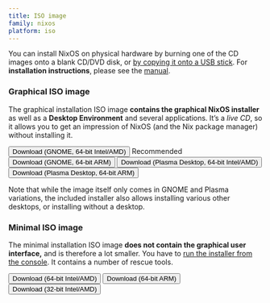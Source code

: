 ```yaml
---
title: ISO image
family: nixos
platform: iso
---
```



You can install NixOS on physical hardware by burning one of the CD images onto a blank CD/DVD disk, or [by copying it onto a USB stick](/manual/nixos/stable#sec-booting-from-usb). For **installation instructions**, please see the [manual](/manual/nixos/stable).

### Graphical ISO image

The graphical installation ISO image **contains the graphical NixOS installer** as well as a **Desktop Environment** and several applications. It’s a _live CD_, so it allows you to get an impression of NixOS (and the Nix package manager) without installing it.

<div class="flex flex-col gap-4 md:gap-6 my-4">
  <span>
    <Button
      color="semidarkblue"
      href="https://channels.nixos.org/nixos-23.11/latest-nixos-gnome-x86_64-linux.iso"
      shaHref="https://channels.nixos.org/nixos-23.11/latest-nixos-gnome-x86_64-linux.iso.sha256"
      shaText="(SHA-256)"
      size="sm-mobfull"
      classList = {["w-full", "md:w-auto", "block", "md:inline", "text-center", "md:text-left"]}
    >Download (GNOME, 64-bit Intel/AMD)</Button>
    <Tag color="darkgreen" classList={["hidden", "md:inline"]}>Recommended</Tag>
  </span>

  <span>
    <Button
      color="semidarkblue"
      href="https://channels.nixos.org/nixos-23.11/latest-nixos-gnome-aarch64-linux.iso"
      shaHref="https://channels.nixos.org/nixos-23.11/latest-nixos-gnome-aarch64-linux.iso.sha256"
      shaText="(SHA-256)"
      size="sm-mobfull"
      classList = {["w-full", "md:w-auto", "block", "md:inline", "text-center", "md:text-left"]}
    >Download (GNOME, 64-bit ARM)</Button>
  </span>

  <span>
    <Button
      color="semidarkblue"
      href="https://channels.nixos.org/nixos-23.11/latest-nixos-plasma5-x86_64-linux.iso"
      shaHref="https://channels.nixos.org/nixos-23.11/latest-nixos-plasma5-x86_64-linux.iso.sha256"
      shaText="(SHA-256)"
      size="sm-mobfull"
      classList = {["w-full", "md:w-auto", "block", "md:inline", "text-center", "md:text-left"]}
    >Download (Plasma Desktop, 64-bit Intel/AMD)</Button>
  </span>

  <span>
    <Button
      color="semidarkblue"
      href="https://channels.nixos.org/nixos-23.11/latest-nixos-plasma5-aarch64-linux.iso"
      shaHref="https://channels.nixos.org/nixos-23.11/latest-nixos-plasma5-aarch64-linux.iso.sha256"
      shaText="(SHA-256)"
      size="sm-mobfull"
      classList = {["w-full", "md:w-auto", "block", "md:inline", "text-center", "md:text-left"]}
    >Download (Plasma Desktop, 64-bit ARM)</Button>
  </span>
</div>

Note that while the image itself only comes in GNOME and Plasma variations, the included installer also allows installing various other desktops, or installing without a desktop.

### Minimal ISO image

The minimal installation ISO image **does not contain the graphical user interface,** and is therefore a lot smaller. You have to [run the installer from the console](/manual/nixos/stable/#ch-installation). It contains a number of rescue tools.

<div class="flex flex-col gap-4 md:gap-6 my-4">
  <span>
      <Button
      color="semidarkblue"
      href="https://channels.nixos.org/nixos-23.11/latest-nixos-minimal-x86_64-linux.iso"
      shaHref="https://channels.nixos.org/nixos-23.11/latest-nixos-minimal-x86_64-linux.iso.sha256"
      shaText="(SHA-256)"
      size="sm-mobfull"
      classList = {["w-full", "md:w-auto", "block", "md:inline", "text-center", "md:text-left"]}
    >Download (64-bit Intel/AMD)</Button>
  </span>

  <span>
    <Button
      color="semidarkblue"
      href="https://channels.nixos.org/nixos-23.11/latest-nixos-minimal-aarch64-linux.iso"
      shaHref="https://channels.nixos.org/nixos-23.11/latest-nixos-minimal-aarch64-linux.iso.sha256"
      shaText="(SHA-256)"
      size="sm-mobfull"
      classList={[
        "w-full",
        "md:w-auto",
        "block",
        "md:inline",
        "text-center",
        "md:text-left",
      ]}
    >Download (64-bit ARM)</Button>
  </span>

  <span>
    <Button
    color="semidarkblue"
    href="https://channels.nixos.org/nixos-23.11/latest-nixos-minimal-i686-linux.iso"
    shaHref="https://channels.nixos.org/nixos-23.11/latest-nixos-minimal-i686-linux.iso.sha256"
    shaText="(SHA-256)"
      size="sm-mobfull"
    classList = {["w-full", "md:w-auto", "block", "md:inline", "text-center", "md:text-left"]}
  >Download (32-bit Intel/AMD)</Button>
  </span>
</div>
